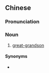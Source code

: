 {{also|干仔孙}}
==Chinese==
{{zh-forms|s=干仔孙}}

===Pronunciation===
{{zh-pron
|mn=tw:kan-仔-sun
|cat=n
}}

===Noun===
{{zh-noun}}

# {{lb|zh|Taiwanese|_|Min Nan}} [[great-grandson]]

====Synonyms====
* {{l|zh|橄欖孫}}